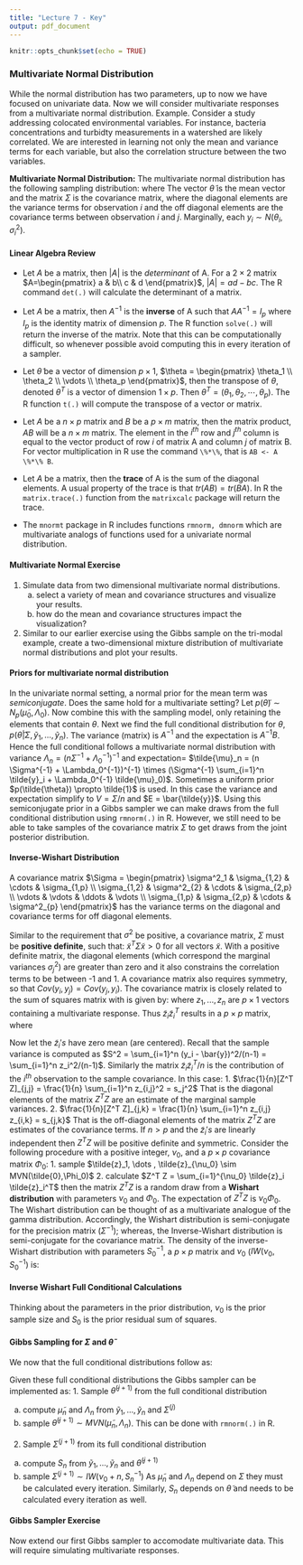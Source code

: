 ```yaml
---
title: "Lecture 7 - Key"
output: pdf_document
---
```


```r
knitr::opts_chunk$set(echo = TRUE)
```

### Multivariate Normal Distribution
While the normal distribution has two parameters, up to now we have focused on univariate data. Now we will consider multivariate responses from a multivariate normal distribution.
\vfill
Example. Consider a study addressing colocated environmental variables. For instance, bacteria concentrations and turbidty measurements in a watershed are likely correlated. We are interested in learning not only the mean and variance terms for each variable, but also the correlation structure between the two variables.
\vfill

__Multivariate Normal Distribution:__ The multivariate normal distribution has the following sampling distribution:
\begin{equation*}
p(\tilde{y}|\tilde{\theta},\Sigma) = (2 \pi)^{-p/2} |\Sigma|^{-1/2} \exp\left[ -(\tilde{y} - \tilde{\theta})^{T} \Sigma^{-1} (\tilde{y} - \tilde{\theta}) / 2 \right] ,
\end{equation*}
where
\begin{equation*}
\tilde{y} =  \begin{pmatrix}
  y_{1} \\
  y_{2} \\
  \vdots   \\
  y_{p}
 \end{pmatrix},
  \hspace{1.5cm}
 \tilde{\theta} =  \begin{pmatrix}
  \theta_{1} \\
  \theta_{2} \\
  \vdots   \\
  \theta_{p}
 \end{pmatrix},
  \hspace{1.5cm}
\Sigma =  \begin{pmatrix}
  \sigma^2_1 & \sigma_{1,2} & \cdots & \sigma_{1,p} \\
  \sigma_{1,2} & \sigma^2_{2} & \cdots & \sigma_{2,p} \\
  \vdots  & \vdots  & \ddots & \vdots  \\
  \sigma_{1,p} & \sigma_{2,p} & \cdots & \sigma^2_{p} 
 \end{pmatrix} 
\end{equation*}
The vector $\tilde{\theta}$ is the mean vector and the matrix $\Sigma$ is the covariance matrix, where the diagonal elements are the variance terms for observation $i$ and the off diagonal elements are the covariance terms between observation $i$ and $j$.
\vfill
Marginally, each  $y_i \sim N(\theta_i, \sigma^2_i).$ 
\vfill

#### Linear Algebra Review
-  Let $A$ be a matrix, then $|A|$ is the *determinant* of A. For a $2 \times 2$ matrix $A=\begin{pmatrix}
a & b\\
c & d
\end{pmatrix}$, $|A| = ad - bc$. The R command `det(.)` will calculate the determinant of a matrix.
\vfill
\newpage
- Let $A$ be a matrix, then $A^{-1}$ is the __inverse__ of A such that $A A^{-1} = I_p$ where $I_p$ is the identity matrix of dimension $p$. The R function `solve(.)` will return the inverse of the matrix. Note that this can be computationally difficult, so whenever possible avoid computing this in every iteration of a sampler.
\vfill
- Let $\tilde{\theta}$ be a vector of dimension $p \times 1$, $\theta = \begin{pmatrix} 
\theta_1 \\
\theta_2 \\
\vdots \\
\theta_p
\end{pmatrix}$, then the transpose of $\theta$, denoted $\theta^T$ is a vector of dimension $1 \times p$. Then $\theta^T = (\theta_1, \theta_2, \cdots, \theta_p).$ The R function `t(.)` will compute the transpose of a vector or matrix.
\vfill
- Let $A$ be a $n \times p$ matrix and $B$ be a $p \times m$ matrix, then the matrix product, $AB$ will be a $n \times m$ matrix. The element in the $i^{th}$ row and $j^{th}$ column is equal to the vector product of row $i$ of matrix A and column $j$ of matrix B. For vector multiplication in R use the command `\%*\%`, that is `AB <- A \%*\% B`. \vfill

- Let $A$ be a matrix, then the __trace__ of A is the sum of the diagonal elements. A usual property of the trace is that $tr(AB) = tr(BA)$. In R the `matrix.trace(.)` function from the `matrixcalc` package will return the trace.
\vfill
- The `mnormt` package in R includes functions `rmnorm, dmnorm` which are multivariate analogs of functions used for a univariate normal distribution.

\vfill

#### Multivariate Normal Exercise

1. Simulate data from two dimensional multivariate normal distributions.
    a. select a variety of mean and covariance structures and visualize your results.
    b. how do the mean and covariance structures impact the visualization?
\vfill
2. Similar to our earlier exercise using the Gibbs sample on the tri-modal example, create a two-dimensional mixture distribution of multivariate normal distributions and plot your results.
\vfill
\newpage

#### Priors for multivariate normal distribution
In the univariate normal setting, a normal prior for the mean term was _semiconjugate_. Does the same hold for a multivariate setting? Let $p(\tilde{\theta}) \sim N_p(\tilde{\mu}_0,\Lambda_0)$. 
\begin{eqnarray*}
p(\tilde{\theta}) &=& (2\pi)^{-p/2} |\Lambda_0|^{-1/2} \exp \left[ -\frac{1}{2}(\tilde{\theta} - \tilde{\mu}_0)^{T} \Lambda_0^{-1} (\tilde{\theta} - \tilde{\mu_0})\right]\\
&\propto& \exp \left[ -\frac{1}{2}(\tilde{\theta} - \tilde{\mu}_0)^{T} \Lambda_0^{-1} (\tilde{\theta} - \tilde{\mu_0})\right]\\
&&\\
&\propto& \exp\left[ -\frac{1}{2}\left(\tilde{\theta}^{T} \Lambda_0^{-1}\tilde{\theta} - \tilde{\theta}^{T} \Lambda_0^{-1}\tilde{\mu_0} + \dots\right) \right]
\end{eqnarray*}
Now combine this with the sampling model, only retaining the elements that contain $\theta$.
\begin{eqnarray*}
p(\tilde{y}_1, \dots, \tilde{y}_n|\tilde{\theta},\Sigma) & \propto & \prod_{i=1}^n \exp\left[-\frac{1}{2} (\tilde{y_i} - \tilde{\theta})^T \Sigma^{-1} (\tilde{y_i} - \tilde{\theta}) \right]\\
&\propto& \exp\left[-\frac{1}{2} \sum_{i=1}^n (\tilde{y_i} - \tilde{\theta})^T \Sigma^{-1} (\tilde{y_i} - \tilde{\theta}) \right]\\
&&\\
& \propto & \exp \left[-\frac{1}{2} \left( \tilde{\theta}^Tn \Sigma^{-1} \tilde{\theta} - \tilde{\theta}^T \Sigma^{-1} \sum_{i=1}^n \tilde{y}_i \right) \right] \hspace{8cm}
\end{eqnarray*}
Next we find the full conditional distribution for $\theta$, $p(\tilde{\theta}|\Sigma, \tilde{y}_1, \dots, \tilde{y}_n)$.
\begin{eqnarray*}
p(\tilde{\theta}|\Sigma, \tilde{y}_1, \dots, \tilde{y}_n) &\propto & \exp \left[-\frac{1}{2}\left( \tilde{\theta}^Tn \Sigma^{-1} \tilde{\theta} - \tilde{\theta}^T \Sigma^{-1} \sum_{i=1}^n \tilde{y}_i - \sum_{i=1}^n \tilde{y}_i^T \Sigma^{-1} \tilde{\theta} + \tilde{\theta}^T \Lambda_0^{-1} \tilde{\theta} -\tilde{\theta}^T \Lambda_0^{-1} \tilde{\mu_0} - \tilde{\mu_0}^T \Lambda_0^{-1} \tilde{\theta} \right)  \right] \\
&\propto & \exp \left[-\frac{1}{2}\left(\tilde{\theta}^T (n \Sigma^{-1} + \Lambda_0^{-1}) \tilde{\theta} - \tilde{\theta}^T(\Sigma^{-1} \sum_{i=1}^n \tilde{y}_i + \Lambda_0^{-1} \tilde{\mu}_0) - c \tilde{\theta} \right) \right]\\
&& \text{it turns out we can drop the term $c \tilde{\theta}$}\\
&&\\
&\propto & \exp  \\
&&\\
&& \text{and we have a similar result to that found earlier for a univariate normal}
\end{eqnarray*}
The variance (matrix) is $A^{-1}$ and the expectation is $A^{-1} B$.
\vfill
Hence the full conditional follows a multivariate normal distribution with variance $\Lambda_n = (n \Sigma^{-1} + \Lambda_0^{-1})^{-1}$ and expectation= $\tilde{\mu}_n = (n \Sigma^{-1} + \Lambda_0^{-1})^{-1} \times (\Sigma^{-1} \sum_{i=1}^n \tilde{y}_i + \Lambda_0^{-1} \tilde{\mu}_0)$. 
\vfill
\newpage
Sometimes a uniform prior $p(\tilde{\theta}) \propto \tilde{1}$ is used. In this case the variance and expectation simplify to $V= \Sigma/n$ and $E = \bar{\tilde{y}}$.
\vfill
Using this semiconjugate prior in a Gibbs sampler we can make draws from the full conditional distribution using `rmnorm(.)` in R. However, we still need to be able to take samples of the covariance matrix $\Sigma$ to get draws from the joint posterior distribution.
\vfill

#### Inverse-Wishart Distribution
A covariance matrix $\Sigma =  \begin{pmatrix}
  \sigma^2_1 & \sigma_{1,2} & \cdots & \sigma_{1,p} \\
  \sigma_{1,2} & \sigma^2_{2} & \cdots & \sigma_{2,p} \\
  \vdots  & \vdots  & \ddots & \vdots  \\
  \sigma_{1,p} & \sigma_{2,p} & \cdots & \sigma^2_{p} 
 \end{pmatrix}$ has the variance terms on the diagonal and covariance terms for off diagonal elements. 
\vfill 

Similar to the requirement that $\sigma^2$ be positive, a covariance matrix, $\Sigma$ must be __positive definite__, such that: $\tilde{x}^T \Sigma \tilde{x} > 0$ for all vectors $\tilde{x}$. With a positive definite matrix, the diagonal elements (which correspond the marginal variances $\sigma^2_j$) are greater than zero and it also constrains the correlation terms to be between -1 and 1. \vfill
A covariance matrix also requires symmetry, so that $Cov(y_i,y_j) = Cov(y_j,y_i)$.
\vfill
  The covariance matrix is closely related to the sum of squares matrix with is given by:
 \begin{equation*}
 \sum_{i=1}^N \tilde{z}_i \tilde{z}_i^T = Z^T Z,
 \end{equation*}
where $z_1, ..., z_n$ are $p \times 1$ vectors containing a multivariate response. 
\vfill
Thus $\tilde{z}_i \tilde{z}_i^T$ results in a $p \times p$ matrix, where
\begin{equation*}
\tilde{z}_i \tilde{z}_i^T = \begin{pmatrix}
z_{i,1} ^2 & z_{i,1}z_{i,2} & \hdots & z_{i,1}z_{i,p} \\
z_{i,2}z_{i,1} & z_{i,2}^2 & \hdots & z_{i,2}z_{i,p} \\
\vdots & & & \vdots\\
z_{i,p} z_{i,1} & z_{i,p} z_{i,2} & \hdots & z_{i,p}^2
\end{pmatrix}
\end{equation*}

\newpage

Now let the $\tilde{z}_i's$ have zero mean (are centered). Recall that the sample variance is computed as $S^2 = \sum_{i=1}^n (y_i - \bar{y})^2/(n-1) = \sum_{i=1}^n z_i^2/(n-1)$. Similarly the matrix $\tilde{z}_{i} \tilde{z}_{i}^T/n$ is the contribution of the $i^{th}$ observation to the sample covariance. In this case:
1. $\frac{1}{n}[Z^T Z]_{j,j} = \frac{1}{n} \sum_{i=1}^n z_{i,j}^2 = s_j^2$ That is the diagonal elements of the matrix $Z^T Z$ are an estimate of the marginal sample variances. 
\vfill
2. $\frac{1}{n}[Z^T Z]_{j,k} = \frac{1}{n} \sum_{i=1}^n z_{i,j} z_{i,k} = s_{j,k}$ That is the off-diagonal elements of the matrix $Z^T Z$ are estimates of the covariance terms.
\vfill
If $n > p$ and the $\tilde{z}_i's$ are linearly independent then $Z^TZ$ will be positive definite and symmetric.
\vfill
Consider the following procedure with a positive integer, $\nu_0$, and a $p \times p$ covariance matrix $\Phi_0$:
1. sample $\tilde{z}_1, \dots , \tilde{z}_{\nu_0} \sim MVN(\tilde{0},\Phi_0)$
\vfill
2. calculate $Z^T Z = \sum_{i=1}^{\nu_0} \tilde{z}_i \tilde{z}_i^T$
\vfill
then the matrix $Z^T Z$ is a random draw from a __Wishart distribution__ with parameters $\nu_0$ and $\Phi_0$.
\vfill
The expectation of $Z^T Z$ is $\nu_0 \Phi_0$. The Wishart distribution can be thought of as a multivariate analogue of the gamma distribution.
\vfill Accordingly, the Wishart distribution is semi-conjugate for the precision matrix ($\Sigma^{-1}$); whereas, the Inverse-Wishart distribution is semi-conjugate for the covariance matrix. 
\vfill
\newpage
The density of the inverse-Wishart distribution with parameters $S_0^{-1}$, a $p \times p$ matrix and $\nu_0$ ($IW(\nu_0,S_0^{-1})$ is:
\begin{eqnarray*}
p(\Sigma) &=& \left[ 2^{\nu_0 p / 2} \pi ^{\binom{p}{n}/2} |S_0|^{-\nu_0/2} \prod_{j=1}^P \Gamma([\nu_0 + 1 - j]/2) \right]^{-1} \times\\
&& |\Sigma|^{-(\nu_0 +p +1)/2} \times \exp[-tr(S_0 \Sigma^{-1})/2]
\end{eqnarray*}
\vfill

#### Inverse Wishart Full Conditional Calculations
\begin{eqnarray*}
p(\Sigma|\tilde{y}_1, \dots, \tilde{y}_n, \tilde{\theta}) &\propto& p(\Sigma) \times p(\tilde{y}_1, \dots, \tilde{y}_n | \Sigma, \tilde{\theta})\\
&\propto& \left(|\Sigma|^{-(\nu_0 +p+1)/2} \exp[-tr(S_0\Sigma^{-1})/2] \right) \times \left(|\Sigma|^{-n/2} \exp [- \frac{1}{2}\sum_{i=1}^n (\tilde{y}_i - \tilde{\theta})^T \Sigma^{-1} (\tilde{y}_i- \tilde{\theta})] \right)\\
&& \text{note that $\sum_{i=1}^n (\tilde{y}_i - \tilde{\theta})^T \Sigma^{-1} (\tilde{y}_i- \tilde{\theta})$ is a number so we can apply the trace operator}\\
&& \text{using properties of the trace, this equals $tr\left(\sum_{i=1}^n (\tilde{y}_i- \tilde{\theta})(\tilde{y}_i - \tilde{\theta})^T \Sigma^{-1}\right) = tr(S_\theta \Sigma^{-1})$}\\
\text{so } p(\Sigma|\tilde{y}_1, \dots, \tilde{y}_n, \tilde{\theta}) &\propto& \left(|\Sigma|^{-(\nu_0 +p+1)/2} \exp[-tr(S_0\Sigma^{-1})/2] \right) \times \left(|\Sigma|^{-n/2} \exp [-tr( S_\theta \Sigma^{-1}/2)] \right)\\
&\propto& \left(|\Sigma|^{-(\nu_0+n +p+1)/2} \exp[-tr([S_0+S_\theta]\Sigma^{-1})/2] \right)\\
\text{thus} \Sigma|\tilde{y}_1, \dots, \tilde{y}_n, \tilde{\theta} &\sim& IW(\nu_0+n, [S_0 + S_\theta]^{-1})
\end{eqnarray*}
\vfill
Thinking about the parameters in the prior distribution, $\nu_0$ is the prior sample size and $S_0$ is the prior residual sum of squares.
\vfill
\newpage

#### Gibbs Sampling for $\Sigma$ and $\tilde{\theta}$

We now that the full conditional distributions follow as:
\begin{eqnarray*}
\tilde{\theta}|\Sigma, \tilde{y}_1, \dots, \tilde{y}_n &\sim& MVN(\mu_n,\Lambda_n)\\
\Sigma | \tilde{\theta}, \tilde{y}_1, \dots, \tilde{y}_n &\sim& IW(\nu_n, S_n^{-1}).
\end{eqnarray*}
\vfill

Given these full conditional distributions the Gibbs sampler can be implemented as:
\vfill
1. Sample $\tilde{\theta}^{(j+1)}$ from the full conditional distribution

a. compute $\tilde{\mu}_n$ and $\Lambda_n$ from $\tilde{y}_1, \dots, \tilde{y}_n$ and $\Sigma^{(j)}$
\vfill
b. sample $\tilde{\theta}^{(j+1)} \sim MVN(\tilde{\mu}_n,\Lambda_n)$. This can be done with `rmnorm(.)` in R.
\vfill
2. Sample $\Sigma^{(j+1)}$ from its full conditional distribution

a. compute $S_n$ from $\tilde{y}_1, \dots, \tilde{y}_n$ and $\tilde{\theta}^{(j+1)}$
\vfill
b. sample $\Sigma^{(j+1)} \sim IW(\nu_0 +n, S_n^{-1})$
\vfill
As $\tilde{\mu}_n$ and $\Lambda_n$ depend on $\Sigma$ they must be calculated every iteration. Similarly, $S_n$ depends on $\tilde{\theta}$ and needs to be calculated every iteration as well.
\vfill

#### Gibbs Sampler Exercise
Now extend our first Gibbs sampler to accomodate multivariate data. This will require simulating multivariate responses.
\vfill
\newpage


